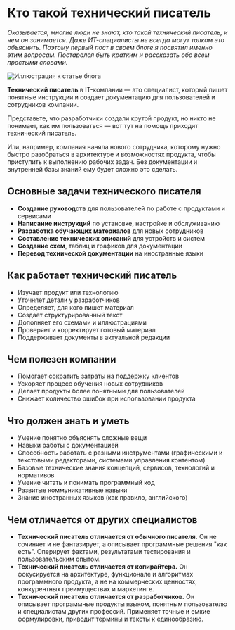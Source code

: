 # Кто такой технический писатель

*Оказывается, многие люди не знают, кто такой технический писатель, и чем он занимается. Даже ИТ-специалисты не всегда могут толком это объяснить. Поэтому первый пост в своем блоге я посвятил именно этим вопросам. Постарался быть кратким и рассказать обо всем простыми словами.*

![Иллюстрация к статье блога](../../images/blog/blog-img-001.png)

**Технический писатель** в IT-компании — это специалист, который пишет понятные инструкции и создает документацию для пользователей и сотрудников компании. 

Представьте, что разработчики создали крутой продукт, но никто не понимает, как им пользоваться — вот тут на помощь приходит технический писатель. 

Или, например, компания наняла нового сотрудника, которому нужно быстро разобраться в архитектуре и возможностях продукта, чтобы приступить к выполнению рабочих задач. Без документации и внутренней базы знаний ему будет сложно это сделать.

## Основные задачи технического писателя

- **Создание руководств** для пользователей по работе с продуктами и сервисами
- **Написание инструкций** по установке, настройке и обслуживанию
- **Разработка обучающих материалов** для новых сотрудников
- **Составление технических описаний** для устройств и систем
- **Создание схем**, таблиц и графиков для документации
- **Перевод технической документации** на иностранные языки

## Как работает технический писатель

- Изучает продукт или технологию
- Уточняет детали у разработчиков
- Определяет, для кого пишет материал
- Создаёт структурированный текст
- Дополняет его схемами и иллюстрациями
- Проверяет и корректирует готовый материал
- Поддерживает документы в актуальной редакции

## Чем полезен компании

* Помогает сократить затраты на поддержку клиентов
* Ускоряет процесс обучения новых сотрудников
* Делает продукты более понятными для пользователей
* Снижает количество ошибок при использовании продукта

## Что должен знать и уметь

* Умение понятно объяснять сложные вещи
* Навыки работы с документацией
* Способность работать с разными инструментами (графическими и текстовыми редакторами, системами управления контентом)
* Базовые технические знания концепций, сервисов, технологий и нормативов
* Умение читать и понимать программный код
* Развитые коммуникативные навыки
* Знание иностранных языков (как правило, английского)

## Чем отличается от других специалистов

- **Технический писатель отличается от обычного писателя.** Он не сочиняет и не фантазирует, а описывает программные решения "как есть". Оперирует фактами, результатами тестирования и пользовательским опытом. 
- **Технический писатель отличается от копирайтера.** Он фокусируется на архитектуре, функционале и алгоритмах программного продукта, а не на коммерческих ценностях, конкурентных преимуществах и маркетинге.
- **Технический писатель отличается от разработчиков.** Он описывает программные продукты языком, понятным пользователю и специалистам других профессий. Применяет точные и емкие формулировки, приводит термины и тексты к единообразию.